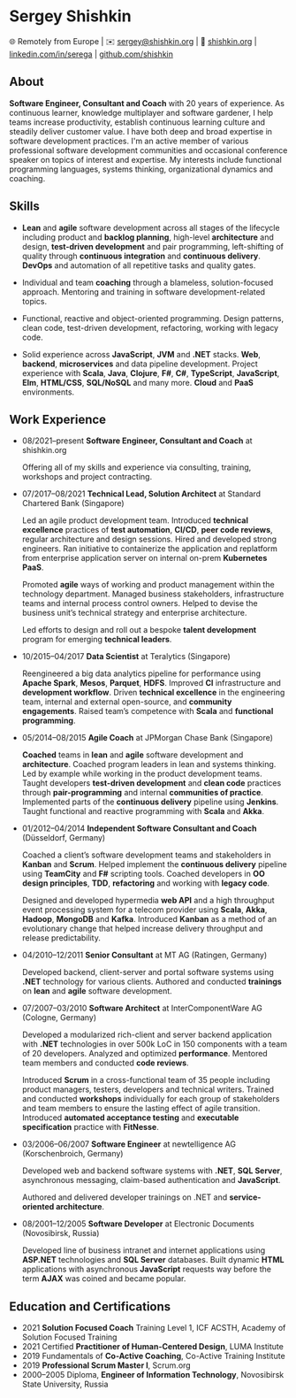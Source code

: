 
# Sergey Shishkin

🌐 Remotely from Europe
| ✉️ [sergey@shishkin.org](mailto:sergey@shishkin.org)
| 🔗 [shishkin.org](https://shishkin.org)
| <FontAwesomeIcon icon={faLinkedin} /> [linkedin.com/in/serega](https://linkedin.com/in/serega)
| <FontAwesomeIcon icon={faGithub} /> [github.com/shishkin](https://github.com/shishkin)

## About

**Software Engineer, Consultant and Coach** with 20 years
of experience. As continuous learner, knowledge multiplayer and software
gardener, I help teams increase productivity, establish continuous
learning culture and steadily deliver customer value. I have both deep
and broad expertise in software development practices. I'm an active
member of various professional software development communities and
occasional conference speaker on topics of interest and expertise. My
interests include functional programming languages, systems thinking,
organizational dynamics and coaching.

## Skills

- **Lean** and **agile** software development across all stages of the lifecycle including product and **backlog planning**, high-level **architecture** and design, **test-driven development** and pair programming, left-shifting of quality through **continuous integration** and **continuous delivery**. **DevOps** and automation of all repetitive tasks and quality gates.

- Individual and team **coaching** through a blameless, solution-focused approach.
  Mentoring and training in software development-related topics.

- Functional, reactive and object-oriented programming.
  Design patterns, clean code, test-driven development, refactoring, working with legacy code.

- Solid experience across **JavaScript**, **JVM** and **.NET** stacks.
  **Web**, **backend**, **microservices** and data pipeline development.
  Project experience with **Scala**, **Java**, **Clojure**, **F#**, **C#**, **TypeScript**, **JavaScript**, **Elm**, **HTML/CSS**, **SQL/NoSQL** and many more.
  **Cloud** and **PaaS** environments.

## Work Experience

<Timeline>

- <time>08/2021–present</time> **Software Engineer, Consultant and Coach** at shishkin.org

  Offering all of my skills and experience via consulting, training, workshops and project contracting.

- <time>07/2017–08/2021</time> **Technical Lead, Solution Architect** at Standard
  Chartered Bank (Singapore)

  Led an agile product development team.
  Introduced **technical excellence** practices of **test automation**, **CI/CD**, **peer code reviews**, regular architecture and design sessions.
  Hired and developed strong engineers.
  Ran initiative to containerize the application and replatform from enterprise application server on internal on-prem **Kubernetes PaaS**.

  Promoted **agile** ways of working and product management within the technology department.
  Managed business stakeholders, infrastructure teams and internal process control owners.
  Helped to devise the business unit’s technical strategy and enterprise architecture.

  Led efforts to design and roll out a bespoke **talent development** program for emerging **technical leaders**.

- <time>10/2015–04/2017</time> **Data Scientist** at Teralytics (Singapore)

  Reengineered a big data analytics pipeline for performance using **Apache Spark**, **Mesos**, **Parquet**, **HDFS**.
  Improved **CI** infrastructure and **development workflow**.
  Driven **technical excellence** in the engineering team, internal and external open-source, and **community engagements**.
  Raised team’s competence with **Scala** and **functional programming**.

- <time>05/2014–08/2015</time> **Agile Coach** at JPMorgan Chase Bank (Singapore)

  **Coached** teams in **lean** and **agile** software development and **architecture**.
  Coached program leaders in lean and systems thinking.
  Led by example while working in the product development teams.
  Taught developers **test-driven development** and **clean code** practices through **pair-programming** and internal **communities of practice**.
  Implemented parts of the **continuous delivery** pipeline using **Jenkins**.
  Taught functional and reactive programming with **Scala** and **Akka**.

- <time>01/2012–04/2014</time> **Independent Software Consultant and Coach** (Düsseldorf,
  Germany)

  Coached a client’s software development teams and stakeholders in **Kanban** and **Scrum**.
  Helped implement the **continuous delivery** pipeline using **TeamCity** and **F#** scripting tools.
  Coached developers in **OO design principles**, **TDD**, **refactoring** and working with **legacy code**.

  Designed and developed hypermedia **web API** and a high throughput event processing system for a telecom provider using **Scala**, **Akka**, **Hadoop**, **MongoDB** and **Kafka**.
  Introduced **Kanban** as a method of an evolutionary change that helped increase delivery throughput and release predictability.

- <time>04/2010–12/2011</time> **Senior Consultant** at MT AG (Ratingen, Germany)

  Developed backend, client-server and portal software systems using **.NET** technology for various clients. Authored and conducted **trainings** on **lean** and **agile** software development.

- <time>07/2007–03/2010</time> **Software Architect** at InterComponentWare AG (Cologne,
  Germany)

  Developed a modularized rich-client and server backend application with **.NET** technologies in over 500k LoC in 150 components with a team of 20 developers.
  Analyzed and optimized **performance**.
  Mentored team members and conducted **code reviews**.

  Introduced **Scrum** in a cross-functional team of 35 people including product managers, testers, developers and technical writers.
  Trained and conducted **workshops** individually for each group of stakeholders and team members to ensure the lasting effect of agile transition.
  Introduced **automated acceptance testing** and **executable specification** practice with **FitNesse**.

- <time>03/2006–06/2007</time> **Software Engineer** at newtelligence AG (Korschenbroich,
  Germany)

  Developed web and backend software systems with **.NET**, **SQL Server**, asynchronous messaging, claim-based authentication and **JavaScript**.

  Authored and delivered developer trainings on .NET and **service-oriented architecture**.

- <time>08/2001–12/2005</time> **Software Developer** at Electronic Documents (Novosibirsk,
  Russia)

  Developed line of business intranet and internet applications using **ASP.NET** technologies and **SQL Server** databases.
  Built dynamic **HTML** applications with asynchronous **JavaScript** requests way before the term **AJAX** was coined and became popular.

</Timeline>

## Education and Certifications

<Timeline>

- <time>2021</time> **Solution Focused Coach** Training Level 1, ICF ACSTH, Academy
  of Solution Focused Training
- <time>2021</time> Certified **Practitioner of Human-Centered Design**, LUMA Institute
- <time>2019</time> Fundamentals of **Co-Active Coaching**, Co-Active Training Institute
- <time>2019</time> **Professional Scrum Master I**, Scrum.org
- <time>2000–2005</time> Diploma, **Engineer of Information Technology**, Novosibirsk
  State University, Russia

</Timeline>
